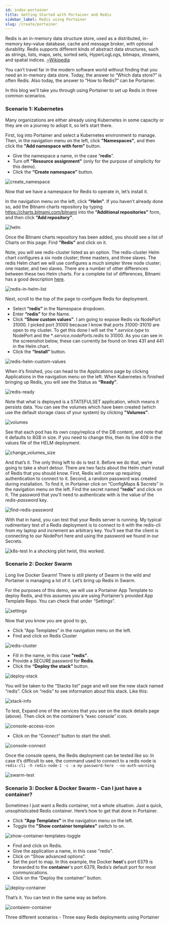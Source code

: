 ```yaml
---
id: index-portainer
title: Getting Started with Portainer and Redis
sidebar_label: Redis using Portainer
slug: /create/portainer
---
```





Redis is an in-memory data structure store, used as a distributed, in-memory key–value database, cache and message broker, with optional durability. Redis supports different kinds of abstract data structures, such as strings, lists, maps, sets, sorted sets, HyperLogLogs, bitmaps, streams, and spatial indices. [~Wikipedia](https://en.wikipedia.org/wiki/Redis)

You can’t travel far in the modern software world without finding that you need an in-memory data store. Today, the answer to “Which data store?” is often Redis. Also today, the answer to “How to Redis?” can be Portainer.

In this blog we'll take you through using Portainer to set up Redis in three common scenarios.

### Scenario 1: Kubernetes

Many organizations are either already using Kubernetes in some capacity or they are on a journey to adopt it, so let’s start there.

First, log into Portainer and select a Kubernetes environment to manage. Then, in the navigation menu on the left, click **"Namespaces"**, and then click the **"Add namespace with form"** button.

- Give the namespace a name, in the case “**redis**”.
- Turn off **"Resource assignment"** (only for the purpose of simplicity for this demo).
- Click the **“Create namespace”** button.

![create_namespace](images/redis1.png)

Now that we have a namespace for Redis to operate in, let’s install it.

In the navigation menu on the left, click **“Helm”**. If you haven’t already done so, add the Bitnami charts repository by typing https://charts.bitnami.com/bitnami into the **“Additional repositories”** form, and then click **“Add repository”**.

![helm](images/redis2.png)

Once the Bitnami charts repository has been added, you should see a list of Charts on this page. Find **"Redis"** and click on it.

Note, you will see redis-cluster listed as an option. The redis-cluster Helm chart configures a six node cluster; three masters, and three slaves. The redis Helm chart we will use configures a much simpler three node cluster; one master, and two slaves. There are a number of other differences between these two Helm charts. For a complete list of differences, Bitnami has a good description [here](https://docs.bitnami.com/kubernetes/infrastructure/redis/get-started/compare-solutions/).

![redis-in-helm-list](images/redis3.png)

Next, scroll to the top of the page to configure Redis for deployment.

- Select **“redis”** in the Namespace dropdown.
- Enter **“redis”** for the Name.
- Click **“Show custom values”**. I am going to expose Redis via NodePort 31000. I picked port 31000 because I know that ports 31000-31010 are open to my cluster. To get this done I will set the **.service.type* to NodePort and the **.service.nodePorts.redis* to 31000. As you can see in the screenshot below, these can currently be found on lines 431 and 441 in the Helm chart.
- Click the **“Install”** button.

![redis-helm-custom-values](images/redis4.png)

When it’s finished, you can head to the Applications page by clicking Applications in the navigation menu on the left. When Kubernetes is finished bringing up Redis, you will see the Status as **“Ready”**.

![redis-ready](images/redis5.png)

Note that what is deployed is a STATEFULSET application, which means it persists data. You can see the volumes which have been created (which use the default storage class of your system) by clicking **"Volumes"**.

![volumes](images/redis6.png)

See that each pod has its own copy/replica of the DB content, and note that it defaults to 8GB in size. If you need to change this, then its line 409 in the values file of the HELM deployment.

![change_volumes_size](images/redis7.png)

And that’s it. The only thing left to do is test it. Before we do that, we’re going to take a short detour. There are two facts about the Helm chart install of Redis that you should know. First, Redis will come up requiring authentication to connect to it. Second, a random password was created during installation. To find it, in Portainer click on “ConfigMaps & Secrets” in the navigation menu on the left. Find the secret named **“redis”** and click on it. The password that you’ll need to authenticate with is the value of the *redis-password* key.

![find-redis-password](images/redis8.png)

With that in hand, you can test that your Redis server is running. My typical rudimentary test of a Redis deployment is to connect to it with the redis-cli from my laptop and increment an arbitrary key. You’ll see that the client is connecting to our NodePort here and using the password we found in our Secrets.

![k8s-test](images/redis9.png)
In a shocking plot twist, this worked.

### Scenario 2: Docker Swarm

Long live Docker Swarm! There is still plenty of Swarm in the wild and Portainer is managing a lot of it. Let’s bring up Redis in Swarm.

For the purposes of this demo, we will use a Portainer App Template to deploy Redis, and this assumes you are using Portainer’s provided App Template Repo. You can check that under “Settings”.

![settings](images/redis10.png)

Now that you know you are good to go,

- Click "App Templates" in the navigation menu on the left.
- Find and click on Redis Cluster

![redis-cluster](images/redis11.png)

- Fill in the name, in this case **"redis"**.
- Provide a SECURE password for **Redis**.
- Click the **“Deploy the stack”** button.

![deploy-stack](images/redis12.png)

You will be taken to the “Stacks list” page and will see the new stack named “redis”. Click on “redis” to see information about this stack. Like this:

![stack-info](images/redis13.png)

To test, Expand one of the services that you see on the stack details page (above). Then click on the container’s “exec console” icon.

![console-access-icon](images/redis14.png)

- Click on the “Connect” button to start the shell.

![console-connect](images/redis15.png)

Once the console opens, the Redis deployment can be tested like so:
In case it’s difficult to see, the command used to connect to a redis node is `redis-cli -h redis-node-1 -c -a my-password-here --no-auth-warning`

![swarm-test](images/redis16.png)

### Scenario 3: Docker & Docker Swarm - Can I just have a container?

Sometimes I just want a Redis container, not a whole situation. Just a quick, unsophisticated Redis container. Here’s how to get that done in Portainer.

- Click **"App Templates"** in the navigation menu on the left.
- Toggle the **"Show container templates"** switch to on.

![show-container-templates-toggle](images/redis17.png)

- Find and click on Redis.
- Give the application a name, in this case "redis".
- Click on “Show advanced options”.
- Set the port to map. In this example, the Docker **host**'s port 6379 is forwarded to the **container**'s port 6379, Redis’s default port for most communications.
- Click on the “Deploy the container” button.

![deploy-container](images/redis18.png)

That’s it. You can test in the same way as before.

![contaienr-container](images/redis19.png)

Three different scenarios - Three easy Redis deployments using Portainer
